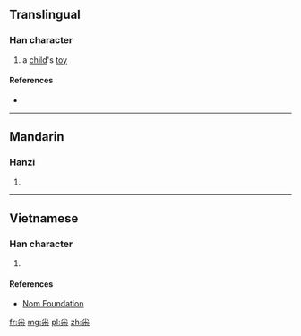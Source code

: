 {{also|嘎}}
==Translingual==

===Han character===
{{Han char|rn=42|rad=小|as=06|sn=9|four=|canj=火大火 (FKF), X火大火 (XFKF)|ids=⿱[[尖]][[小]]}}

# a [[child]]'s [[toy]]

====References====
* {{Han ref|kx=0297.151|dkj=07500|hdz=10564.060|uh=5C1C|ud=23580}}

----

==Mandarin==

===Hanzi===
{{cmn-hanzi|pin=[[gá]] ([[ga2]])|wg=ka<sup>2</sup>}}

# {{defn|lang=cmn|sort=小06}}

----

==Vietnamese==

===Han character===
{{vi-readings|rs=小06| hanviet = ca}}

# {{defn|lang=vi|sort=小06}}

====References====
*[http://nomfoundation.org/common/nom_details.php?codepoint=5c1c Nom Foundation]

[[fr:尜]]
[[mg:尜]]
[[pl:尜]]
[[zh:尜]]